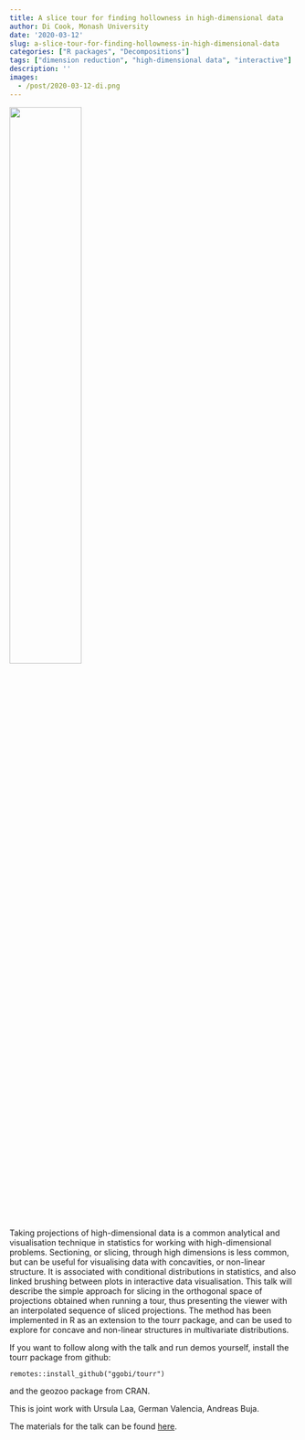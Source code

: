 ```yaml
---
title: A slice tour for finding hollowness in high-dimensional data
author: Di Cook, Monash University
date: '2020-03-12'
slug: a-slice-tour-for-finding-hollowness-in-high-dimensional-data
categories: ["R packages", "Decompositions"]
tags: ["dimension reduction", "high-dimensional data", "interactive"]
description: ''
images:
  - /post/2020-03-12-di.png
---
```


![](/post/2020-03-12-di.png){width=50%}

Taking projections of high-dimensional data is a common analytical and visualisation technique in statistics for working with high-dimensional problems. Sectioning, or slicing, through high dimensions is less common, but can be useful for visualising data with concavities, or non-linear structure. It is associated with conditional distributions in statistics, and also linked brushing between plots in interactive data visualisation. This talk will describe the simple approach for  slicing in the orthogonal space of projections obtained when running a tour, thus presenting the viewer with an interpolated sequence of sliced projections. The method has been implemented in R as an extension to the tourr package, and can be used to explore for concave and non-linear structures in multivariate distributions.

If you want to follow along with the talk and run demos yourself, install the tourr package from github:

`remotes::install_github("ggobi/tourr")`

and the geozoo package from CRAN.

This is joint work with Ursula Laa, German Valencia, Andreas Buja. 

The materials for the talk can be found [here](https://github.com/dicook/ISUGG_2020).
